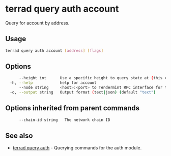 # terrad query auth account

Query for account by address. 

## Usage

```sh Terrad
terrad query auth account [address] [flags]
```

## Options

```sh Terrad
      --height int      Use a specific height to query state at (this can error if the node is pruning state)
  -h, --help            help for account
      --node string     <host>:<port> to Tendermint RPC interface for this chain (default "tcp://localhost:26657")
  -o, --output string   Output format (text|json) (default "text")
```

## Options inherited from parent commands

```sh Terrad
      --chain-id string   The network chain ID
```

## See also

* [terrad query auth](./terrad_query_auth.mdx)	 - Querying commands for the auth module.


